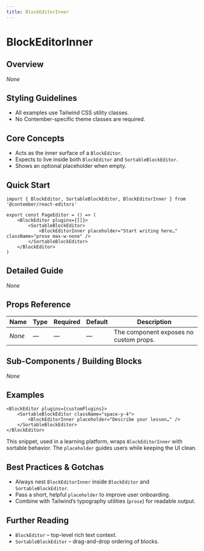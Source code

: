 ```yaml
---
title: BlockEditorInner
---
```


<!-- Edited by human: false -->
<!-- Examples count: 2 -->
<!-- Source examples: 0 -->
<!-- Playground examples: 0 -->
<!-- External examples: 2 -->
<!-- Import examples: 0 -->

# BlockEditorInner

## Overview
_None_

## Styling Guidelines
* All examples use Tailwind CSS utility classes.  
* No Contember-specific theme classes are required.

## Core Concepts
* Acts as the inner surface of a `BlockEditor`.  
* Expects to live inside both `BlockEditor` and `SortableBlockEditor`.  
* Shows an optional placeholder when empty.  

## Quick Start
```tsx
import { BlockEditor, SortableBlockEditor, BlockEditorInner } from '@contember/react-editors'

export const PageEditor = () => (
	<BlockEditor plugins={[]}>
		<SortableBlockEditor>
			<BlockEditorInner placeholder="Start writing here…" className="prose max-w-none" />
		</SortableBlockEditor>
	</BlockEditor>
)
```

## Detailed Guide
_None_

## Props Reference
| Name | Type | Required | Default | Description |
|------|------|----------|---------|-------------|
| _None_ | — | — | — | The component exposes no custom props. |

## Sub-Components / Building Blocks
_None_

## Examples

```tsx
<BlockEditor plugins={customPlugins}>
	<SortableBlockEditor className="space-y-4">
		<BlockEditorInner placeholder="Describe your lesson…" />
	</SortableBlockEditor>
</BlockEditor>
```

This snippet, used in a learning platform, wraps `BlockEditorInner` with sortable behavior. The `placeholder` guides users while keeping the UI clean.

## Best Practices & Gotchas
* Always nest `BlockEditorInner` inside `BlockEditor` and `SortableBlockEditor`.  
* Pass a short, helpful `placeholder` to improve user onboarding.  
* Combine with Tailwind’s typography utilities (`prose`) for readable output.  

## Further Reading
* `BlockEditor` – top-level rich text context.  
* `SortableBlockEditor` – drag-and-drop ordering of blocks.  

<!-- End of Generated Documentation -->
